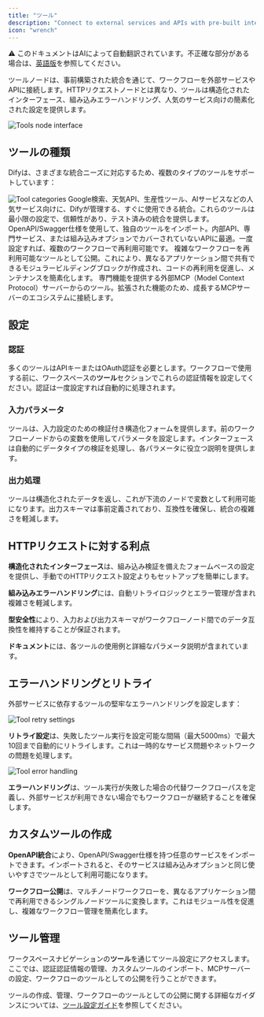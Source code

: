 ```yaml
---
title: "ツール"
description: "Connect to external services and APIs with pre-built integrations"
icon: "wrench"
---
```


<Note> ⚠️ このドキュメントはAIによって自動翻訳されています。不正確な部分がある場合は、[英語版](/en/documentation/pages/nodes/tools)を参照してください。</Note>


ツールノードは、事前構築された統合を通じて、ワークフローを外部サービスやAPIに接続します。HTTPリクエストノードとは異なり、ツールは構造化されたインターフェース、組み込みエラーハンドリング、人気のサービス向けの簡素化された設定を提供します。

<Frame caption="ツールノード設定インターフェース">
  <img src="https://assets-docs.dify.ai/dify-enterprise-mintlify/en/guides/workflow/node/0f0255764a3f459f0b3c708db1cb32c9.png" alt="Tools node interface" />
</Frame>

## ツールの種類

Difyは、さまざまな統合ニーズに対応するため、複数のタイプのツールをサポートしています：

<Frame caption="利用可能なツールカテゴリとオプション">
  <img src="https://assets-docs.dify.ai/2025/04/f37cce4ccbb7456154cfa9eacda6b322.png" alt="Tool categories" />
</Frame>

<Tabs>
  <Tab title="組み込みツール">
    Google検索、天気API、生産性ツール、AIサービスなどの人気サービス向けに、Difyが管理する、すぐに使用できる統合。これらのツールは最小限の設定で、信頼性があり、テスト済みの統合を提供します。
  </Tab>
  
  <Tab title="カスタムツール">
    OpenAPI/Swagger仕様を使用して、独自のツールをインポート。内部API、専門サービス、または組み込みオプションでカバーされていないAPIに最適。一度設定すれば、複数のワークフローで再利用可能です。
  </Tab>
  
  <Tab title="ワークフローツール">
    複雑なワークフローを再利用可能なツールとして公開。これにより、異なるアプリケーション間で共有できるモジュラービルディングブロックが作成され、コードの再利用を促進し、メンテナンスを簡素化します。
  </Tab>
  
  <Tab title="MCPツール">
    専門機能を提供する外部MCP（Model Context Protocol）サーバーからのツール。拡張された機能のため、成長するMCPサーバーのエコシステムに接続します。
  </Tab>
</Tabs>

## 設定

### 認証

多くのツールはAPIキーまたはOAuth認証を必要とします。ワークフローで使用する前に、ワークスペースの**ツール**セクションでこれらの認証情報を設定してください。認証は一度設定すれば自動的に処理されます。

### 入力パラメータ

ツールは、入力設定のための検証付き構造化フォームを提供します。前のワークフローノードからの変数を使用してパラメータを設定します。インターフェースは自動的にデータタイプの検証を処理し、各パラメータに役立つ説明を提供します。

### 出力処理

ツールは構造化されたデータを返し、これが下流のノードで変数として利用可能になります。出力スキーマは事前定義されており、互換性を確保し、統合の複雑さを軽減します。

## HTTPリクエストに対する利点

**構造化されたインターフェース**は、組み込み検証を備えたフォームベースの設定を提供し、手動でのHTTPリクエスト設定よりもセットアップを簡単にします。

**組み込みエラーハンドリング**には、自動リトライロジックとエラー管理が含まれ複雑さを軽減します。

**型安全性**により、入力および出力スキーマがワークフローノード間でのデータ互換性を維持することが保証されます。

**ドキュメント**には、各ツールの使用例と詳細なパラメータ説明が含まれています。

## エラーハンドリングとリトライ

外部サービスに依存するツールの堅牢なエラーハンドリングを設定します：

<Frame caption="ツールリトライ設定">
  <img src="https://assets-docs.dify.ai/2024/12/34867b2d910d74d2671cd40287200480.png" alt="Tool retry settings" />
</Frame>

**リトライ設定**は、失敗したツール実行を設定可能な間隔（最大5000ms）で最大10回まで自動的にリトライします。これは一時的なサービス問題やネットワークの問題を処理します。

<Frame caption="ツールエラーハンドリングオプション">
  <img src="https://assets-docs.dify.ai/2024/12/39dc3b5881d9a5fe35b877971f70d3a6.png" alt="Tool error handling" />
</Frame>

**エラーハンドリング**は、ツール実行が失敗した場合の代替ワークフローパスを定義し、外部サービスが利用できない場合でもワークフローが継続することを確保します。

## カスタムツールの作成

**OpenAPI統合**により、OpenAPI/Swagger仕様を持つ任意のサービスをインポートできます。インポートされると、そのサービスは組み込みオプションと同じ使いやすさでツールとして利用可能になります。

**ワークフロー公開**は、マルチノードワークフローを、異なるアプリケーション間で再利用できるシングルノードツールに変換します。これはモジュール性を促進し、複雑なワークフロー管理を簡素化します。

## ツール管理

ワークスペースナビゲーションの**ツール**を通じてツール設定にアクセスします。ここでは、認証認証情報の管理、カスタムツールのインポート、MCPサーバーの設定、ワークフローのツールとしての公開を行うことができます。

ツールの作成、管理、ワークフローのツールとしての公開に関する詳細なガイダンスについては、[ツール設定ガイド](/en/guides/tools)を参照してください。